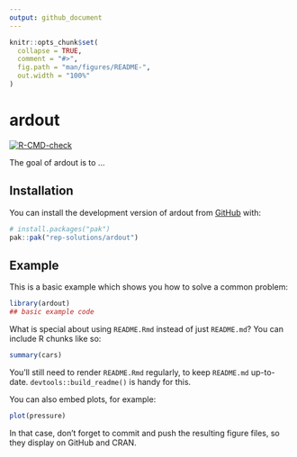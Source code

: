 ```yaml
---
output: github_document
---
```


<!-- README.md is generated from README.Rmd. Please edit that file  -->

```r
knitr::opts_chunk$set(
  collapse = TRUE,
  comment = "#>",
  fig.path = "man/figures/README-",
  out.width = "100%"
)
```

# ardout

<!-- badges: start -->
[![R-CMD-check](https://github.com/rep-solutions/ardout/actions/workflows/R-CMD-check.yaml/badge.svg)](https://github.com/rep-solutions/ardout/actions/workflows/R-CMD-check.yaml)
<!-- badges: end -->

The goal of ardout is to ...

## Installation

You can install the development version of ardout from [GitHub](https://github.com/) with:

``` r
# install.packages("pak")
pak::pak("rep-solutions/ardout")
```

## Example

This is a basic example which shows you how to solve a common problem:

```r
library(ardout)
## basic example code
```

What is special about using `README.Rmd` instead of just `README.md`? You can include R chunks like so:

```r
summary(cars)
```

You'll still need to render `README.Rmd` regularly, to keep `README.md` up-to-date. `devtools::build_readme()` is handy for this.

You can also embed plots, for example:

```r
plot(pressure)
```

In that case, don't forget to commit and push the resulting figure files, so they display on GitHub and CRAN.
